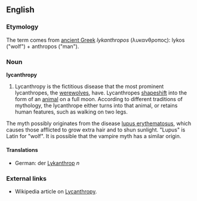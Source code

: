 ==English==
===Etymology===
The term comes from [[ancient Greek]] ''lykanthropos'' (λυκανθροπος): lykos ("wolf") + anthropos ("man").

===Noun===
'''lycanthropy'''

#Lycanthropy is the fictitious disease that the most prominent lycanthropes, the [[werewolf|werewolves]], have. Lycanthropes [[shapeshift]] into the form of an [[animal]] on a full moon. According to different traditions of mythology, the lycanthrope either turns into that animal, or retains human features, such as walking on two legs. 

The myth possibly originates from the disease [[w:lupus erythematosus|lupus erythematosus]], which causes those afflicted to grow extra hair and to shun sunlight. "Lupus" is Latin for "wolf". It is possible that the vampire myth has a similar origin.

====Translations====
* German: der  [[Lykanthrop]] ''n''

===External links===
* Wikipedia article on [[w:Lycanthropy|Lycanthropy]].
{{cleanup}}